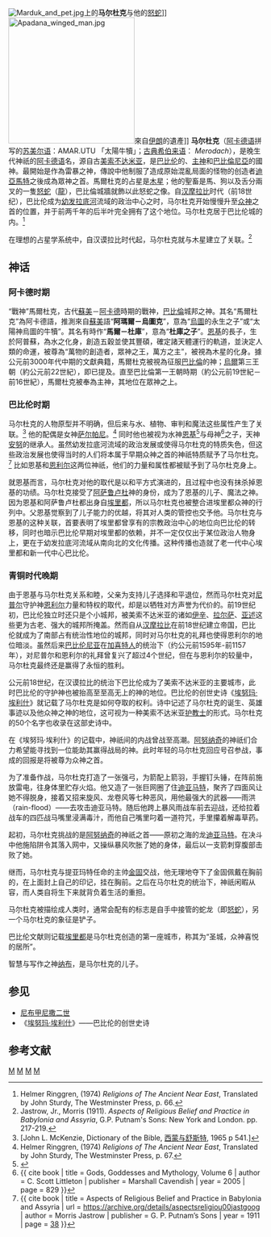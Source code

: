 [[File:Marduk_and_pet.jpg|right]]上的'''马尔杜克'''与他的[[怒蛇|怒蛇]]]] 
{{Mesopotamian myth}}
[[File:Apadana_winged_man.jpg|250px]]來自[[伊朗|伊朗]]的遺產]]
'''马尔杜克'''（[[阿卡德语|阿卡德语]]拼写的[[苏美尔语|苏美尔语]]：AMAR.UTU {{Unicode|𒀫𒌓}} 「太陽牛犢」；[[古典希伯来语|古典希伯来语]]：{{rtl-lang|he|מְרֹדַךְ}} ''Merodach''），是晚生代神祇的[[阿卡德语|阿卡德语]]名，源自古[[美索不达米亚|美索不达米亚]]，是[[巴比伦|巴比伦]]的{{Tsl|en|Tutelary deity|守护神}}、[[主神|主神]]和[[巴比倫尼亞|巴比倫尼亞]]的國神。最開始是作為雷暴之神，傳說中他制服了造成原始混亂局面的怪物的创造者[[迪亞馬特|迪亞馬特]]之後成為眾神之首。馬爾杜克的占星是[[木星|木星]]；他的聖畜是馬、狗以及舌分兩叉的一隻[[怒蛇|怒蛇]]（[[龍|龍]]），巴比倫城牆就飾以此怒蛇之像。自[[汉摩拉比|汉摩拉比]]时代（前18世纪），巴比伦成为[[幼发拉底河|幼发拉底河]]流域的政治中心之时，马尔杜克开始慢慢升至[[众神|众神]]之首的位置，并于前两千年的后半叶完全拥有了这个地位。马尔杜克居于巴比伦城的{{Tsl|en|Esagila|埃萨吉拉神庙}}内。<ref name="Helmer Ringgren 1974 p. 66">Helmer Ringgren, (1974) ''Religions of The Ancient Near East'', Translated by John Sturdy, The Westminster Press, p. 66.</ref>

在理想的占星学系统中，自汉谟拉比时代起，马尔杜克就与木星建立了关联。<ref>Jastrow, Jr., Morris (1911). ''Aspects of Religious Belief and Practice in Babylonia and Assyria'', G.P. Putnam's Sons: New York and London. pp. 217-219.</ref>

== 神话 == 
=== 阿卡德时期 ===
“戰神”馬爾杜克，古代[[蘇美|蘇美]]－[[阿卡德帝國|阿卡德]]時期的戰神，[[巴比倫|巴比倫]]城邦之神。其名“馬爾杜克”為阿卡德語，推測來自[[蘇美|蘇美]]語“'''阿瑪爾－烏圖克'''”，意為“[[烏圖|烏圖]]的永生之子”或“太陽神烏圖的牛犢”。其名有時作“'''馬爾－杜庫'''”，意為“'''杜庫之子'''”。[[恩基|恩基]]的長子，生於阿普蘇，為水之化身，創造五穀並使其豐碩，確定諸天體運行的軌道，並決定人類的命運，被尊為“萬物的創造者，眾神之王，萬方之主”，被視為木星的化身。據公元前3000年代中期的文獻典籍，馬爾杜克被視為征服[[巴比倫|巴比倫]]的神；[[烏爾|烏爾]]第三王朝（約公元前22世紀），即已提及。直至巴比倫第一王朝時期（約公元前19世紀－前16世紀），馬爾杜克被奉為主神，其地位在眾神之上。

=== 巴比伦时期 ===

马尔杜克的人物原型并不明确，但后来与水、植物、审判和魔法这些属性产生了关联。<ref>[John L. McKenzie, Dictionary of the Bible, [[西蒙与舒斯特|西蒙与舒斯特]], 1965 p 541.]</ref> 他的配偶是女神[[萨尔帕尼|萨尔帕尼]]。<ref>Helmer Ringgren, (1974) ''Religions of The Ancient Near East'', Translated by John Sturdy, The Westminster Press, p. 67.</ref> 同时他也被视为水神[[恩基|恩基]]<ref name=cathcosmo>{{cite web|last=Arendzen|first=John|title=Cosmogony|url=http://www.newadvent.org/cathen/04405c.htm|work=The Catholic Encyclopedia, 1908|publisher=Robert Appleton Company|accessdate=26 March 2011|archive-date=2011-03-03|archive-url=https://web.archive.org/web/20110303030020/http://www.newadvent.org/cathen/04405c.htm|dead-url=no}}</ref>与母神{{Tsl|en|Damgalnuna|达姆伽尔努那}}<ref>{{ cite book | title = Gods, Goddesses and Mythology, Volume 6 | author = C. Scott Littleton | publisher = Marshall Cavendish | year = 2005 | page = 829 }}</ref>之子，天神[[安努|安努]]的继承人。虽然幼发拉底河流域的政治发展或使得马尔杜克的特质失色，但这些政治发展也使得当时的人们将本属于早期众神之首的神祇特质赋予了马尔杜克。<ref>{{ cite book | title = Aspects of Religious Belief and Practice in Babylonia and Assyria | url = https://archive.org/details/aspectsreligiou00jastgoog | author = Morris Jastrow | publisher = G. P. Putnam’s Sons | year = 1911 | page = [https://archive.org/details/aspectsreligiou00jastgoog/page/n106 38] }}</ref> 比如恩基和[[恩利尔|恩利尔]]这两位神祇，他们的力量和属性都被赋予到了马尔杜克身上。

就恩基而言，马尔杜克对他的取代是以和平方式演进的，且过程中也没有抹杀掉恩基的功绩。马尔杜克接受了[[阿萨鲁卢杜|阿萨鲁卢杜]]神的身份，成为了恩基的儿子、魔法之神。因为恩基和阿萨鲁卢杜都出身自[[埃里都|埃里都]]，所以马尔杜克也被整合进埃里都众神的行列中。父恩基觉察到了儿子能力的优越，将其对人类的管控也交予他。马尔杜克与恩基的这种关联，首要表明了埃里都曾享有的宗教政治中心的地位向巴比伦的转移，同时也暗示巴比伦早期对埃里都的依赖，并不一定仅仅出于某位政治人物身上，更在于幼发拉底河流域从南向北的文化传播。这种传播也造就了老一代中心埃里都和新一代中心巴比伦。

=== 青铜时代晚期 ===

由于恩基与马尔杜克关系和睦，父亲为支持儿子选择和平退位，然而马尔杜克对[[尼普尔|尼普尔]]守护神[[恩利尔|恩利尔]]力量和特权的取代，却是以牺牲对方声誉为代价的。前19世纪初，巴比伦独立时还只是个小城邦，被美索不达米亚的诸如[[伊辛|伊辛]]、[[拉尔萨|拉尔萨]]、[[亚述|亚述]]这些更为古老、强大的城邦所掩盖。然而自从[[汉摩拉比|汉摩拉比]]在前18世纪建立帝国，巴比伦就成为了南部占有统治性地位的城邦，同时对马尔杜克的礼拜也使得恩利尔的地位暗淡。虽然后来[[巴比伦尼亚|巴比伦尼亚]]在[[加喜特人|加喜特人]]的统治下（约公元前1595年-前1157年），对尼普尔和恩利尔的礼拜曾复兴了超过4个世纪，但在与恩利尔的较量中，马尔杜克最终还是赢得了永恒的胜利。

公元前18世纪，在汉谟拉比的统治下巴比伦成为了美索不达米亚的主要城市，此时巴比伦的守护神也被抬高至至高无上的神的地位。巴比伦的创世史诗《[[埃努玛·埃利什|埃努玛·埃利什]]》就记载了马尔杜克是如何夺取的权利。诗中记述了马尔杜克的诞生、英雄事迹以及他众神之神的地位，这可视为一种美索不达米亚[[护教士|护教士]]的形式。马尔杜克的50个名字也收录在这部史诗中。

在《埃努玛·埃利什》的记载中，神祇间的内战曾战至高潮。[[阿努纳奇|阿努纳奇]]的神祇们合力希望能寻找到一位能助其赢得战局的神。此时年轻的马尔杜克回应号召参战，事成的回报是将被尊为众神之首。

为了准备作战，马尔杜克打造了一张强弓，为箭配上箭羽，手握钉头锤，在阵前施放雷电，往身体里贮存火焰。他又造了一张巨网圈了住[[迪亚马特|迪亚马特]]，聚齐了四面风让她不得脱身，接着又招来旋风、龙卷风等七种恶风，用他最强大的武器——雨洪（rain-flood）——去攻击迪亚马特。随后他跨上暴风雨战车前去迎战，还给拉着战车的四匹战马嘴里浸满毒汁，而他自己嘴里叼着一道符咒，手里攥着解毒草药。

起初，马尔杜克挑战的是[[阿努纳奇|阿努纳奇]]的神祇之首——原初之海的龙[[迪亚马特|迪亚马特]]。在决斗中他施陷阱令其落入网中，又操纵暴风吹胀了她的身体，最后以一支箭刺穿腹部击败了她。

继而，马尔杜克与提亚玛特任命的主帅[[金固|金固]]交战，他无理地夺下了金固佩戴在胸前的{{Tsl|en|Tablets of Destiny|命运泥版}}，在上面封上自己的印记，挂在胸前。之后在马尔杜克的统治下，神祇闲暇从容，而人类自将生下来就背负着生活的重担。

马尔杜克被描绘成人类时，通常会配有的标志是自{{Tsl|en|Tishpak|Tishpak神}}手中接管的蛇龙（即[[怒蛇|怒蛇]]），另一个马尔杜克的象征是铲子。

巴比伦文献则记载[[埃里都|埃里都]]是马尔杜克创造的第一座城市，称其为“圣城，众神喜悦的居所”。

智慧与写作之神[[纳布|纳布]]，是马尔杜克的儿子。

== 参见 ==
* [[尼布甲尼撒二世|尼布甲尼撒二世]]
* 《[[埃努玛·埃利什|埃努玛·埃利什]]》——巴比伦的创世史诗

== 参考文献 ==
{{reflist}}

[[Category:埃努瑪·埃利什|M]]
[[Category:西亞神祇|M]]
[[Category:水神|M]]
[[Category:美索不達米亞神祇|M]]